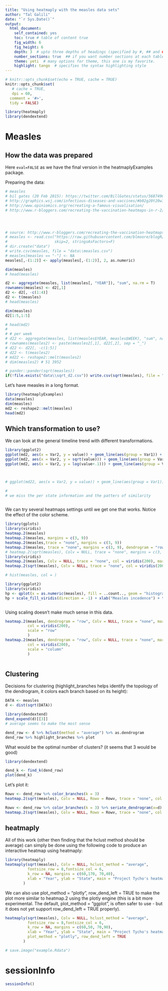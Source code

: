 ```yaml
---
title: "Using heatmaply with the measles data sets"
author: "Tal Galili"
date: "`r Sys.Date()`"
output: 
  html_document:
    self_contained: yes
    toc: true # table of content true
    fig_width: 6
    fig_height: 6
    depth: 3  # upto three depths of headings (specified by #, ## and ###)
    number_sections: true  ## if you want number sections at each table header
    theme: yeti  # many options for theme, this one is my favorite.
    highlight: tango  # specifies the syntax highlighting style
---
```


<!--
%\VignetteEngine{knitr::rmarkdown}
%\VignetteIndexEntry{Using heatmaply with the measles data sets}

-->

```r
# knitr::opts_chunk$set(echo = TRUE, cache = TRUE)
knitr::opts_chunk$set(
   # cache = TRUE,
   dpi = 60,
  comment = '#>',
  tidy = FALSE)


```






```r
library(heatmaply)
library(dendextend)
```


Measles
=============

How the data was prepared 
------------------------

Here `eval=FALSE` as we have the final version in the heatmaplyExamples package.


Preparing the data:

```r

# measles
# bil gates (20 Feb 2015): https://twitter.com/BillGates/status/568749655112228865
# http://graphics.wsj.com/infectious-diseases-and-vaccines/#b02g20t20w15
# http://www.opiniomics.org/recreating-a-famous-visualisation/
# http://www.r-bloggers.com/recreating-the-vaccination-heatmaps-in-r-2/




# source: http://www.r-bloggers.com/recreating-the-vaccination-heatmaps-in-r/
# measles <- read.csv("https://raw.githubusercontent.com/blmoore/blogR/master/data/measles_incidence.csv", header=T, 
#                     skip=2, stringsAsFactors=F)
# dir.create("data")
# write.csv(measles, file = "data\\measles.csv")
# measles[measles == "-"] <- NA
measles[,-(1:2)] <- apply(measles[,-(1:2)], 2, as.numeric)

dim(measles)
# head(measles)

d2 <- aggregate(measles, list(measles[, "YEAR"]), "sum", na.rm = T)
rownames(measles) <- d2[,1]
d2 <- d2[, -c(1:4)]
d2 <- t(measles)
# head(measles)

dim(measles)
d2[1:5,1:5]

# head(md2)
# 
# # per week
# d22 <- aggregate(measles, list(measles$YEAR, measles$WEEK), "sum", na.rm = T)
# rownames(measles2) <- paste(measles2[,1], d22[,2], sep = "_")
# d22 <- d22[, -c(1:5)]
# d22 <- t(measles2)
# md22 <- reshape2::melt(measles2)
# dim(measles2) # 51 3952


```

```r

# pander::pander(sqrt(measles))
if(!file.exists("data\\sqrt_d2.csv")) write.csv(sqrt(measles), file = "data\\sqrt_d2.csv")
```

Let's have measles in a long format.


```r
library(heatmaplyExamples)
data(measles)
dim(measles)
md2 <- reshape2::melt(measles)
head(md2)
```


Which transformation to use?
-------------

We can look at the general timeline trend with different transformations.


```r

library(ggplot2)
ggplot(md2, aes(x = Var2, y = value)) + geom_line(aes(group = Var1)) + geom_smooth(size = 2)
ggplot(md2, aes(x = Var2, y = sqrt(value))) + geom_line(aes(group = Var1)) + geom_smooth(size = 2)
ggplot(md2, aes(x = Var2, y = log(value+.1))) + geom_line(aes(group = Var1)) + geom_smooth(size = 2)



# ggplot(md22, aes(x = Var2, y = value)) + geom_line(aes(group = Var1)) # + geom_smooth(size = 2)

#
# we miss the per state information and the patters of similarity



```


We can try several heatmaps settings until we get one that works. Notice the effect of the color scheme.

```r



library(gplots)
library(viridis)
heatmap.2(measles)
heatmap.2(measles, margins = c(3, 9))
heatmap.2(measles,trace = "none", margins = c(3, 9))
heatmap.2(measles, trace = "none", margins = c(3, 9), dendrogram = "row", Colv = NULL)
# heatmap.2(sqrt(measles), Colv = NULL, trace = "none", margins = c(3, 9))
library(viridis)
heatmap.2(measles, Colv = NULL, trace = "none", col = viridis(200), margins = c(3, 9))
heatmap.2(sqrt(measles), Colv = NULL, trace = "none", col = viridis(200), margins = c(3, 9))

# hist(measles, col = )

library(ggplot2)
library(viridis)
hp <- qplot(x = as.numeric(measles), fill = ..count.., geom = "histogram")
hp + scale_fill_viridis(direction = -1) + xlab("Measles incedence") + theme_bw()



```


Using scaling doesn't make much sense in this data.

```r

heatmap.2(measles, dendrogram = "row", Colv = NULL, trace = "none", margins = c(3, 9),
          col = viridis(200), 
          scale = "row"
          )
heatmap.2(measles, dendrogram = "row", Colv = NULL, trace = "none", margins = c(3, 9),
          col = viridis(200), 
          scale = "column"
          )



```


Clustering
-------------

Decisions for clustering (highlight_branches helps identify the topology of the dendrogram, it colors each branch based on its height):

```r
DATA <- measles
d <- dist(sqrt(DATA))

library(dendextend)
dend_expend(d)[[3]]
# average seems to make the most sense

dend_row <- d %>% hclust(method = "average") %>% as.dendrogram 
dend_row %>% highlight_branches %>% plot
```


What would be the optimal number of clusters? (it seems that 3 would be good)

```r

library(dendextend)

dend_k <- find_k(dend_row)
plot(dend_k)

```


Let's plot it:

```r

Rowv <- dend_row %>% color_branches(k = 3)
heatmap.2(sqrt(measles), Colv = NULL, Rowv = Rowv, trace = "none", col = viridis(200), margins = c(3, 9))

Rowv <- dend_row %>% color_branches(k = 3) %>% seriate_dendrogram(x=d)
heatmap.2(sqrt(measles), Colv = NULL, Rowv = Rowv, trace = "none", col = viridis(200), margins = c(3, 9))

```



heatmaply
-------------

All of this work (other then finding that the hclust method should be average) can simply be done using the following code to produce an interactive heatmap using heatmaply:


```r

library(heatmaply)
heatmaply(sqrt(measles), Colv = NULL, hclust_method = "average", 
          fontsize_row = 8,fontsize_col = 6,
          k_row = NA, margins = c(60,170, 70,40),
          xlab = "Year", ylab = "State", main = "Project Tycho's heatmap visualization \nof the measles vaccine"
        ) 


```

We can also use plot_method = "plotly", row_dend_left = TRUE
to make the plot more similar to heatmap.2 using the plotly engine (this is a bit more experimental. The default,  plot_method = "ggplot", is often safer to use - but it does not yet support row_dend_left = TRUE properly).

```r

heatmaply(sqrt(measles), Colv = NULL, hclust_method = "average", 
          fontsize_row = 8,fontsize_col = 6,
          k_row = NA, margins = c(60,50, 70,90),
          xlab = "Year", ylab = "State", main = "Project Tycho's heatmap visualization \nof the measles vaccine",
          plot_method = "plotly", row_dend_left = TRUE
        ) 

```


```r
# save.image("example.Rdata")
```




sessionInfo
===============


```r
sessionInfo()
```

